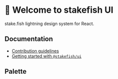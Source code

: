
<Meta title="Welcome 👋" />

# 👋 Welcome to stakefish UI

stake.fish lightning design system for React.

## Documentation

- [Contribution guidelines](https://github.com/stakefish/stakefish-ui/blob/master/docs/contribution-guidelines.md)
- [Getting started with `@stakefish/ui`](https://github.com/stakefish/stakefish-ui/blob/master/docs/getting-started.md)

## Palette

<ColorPalette>
  <ColorItem title="Black" subtitle="theme.palette.black" colors={{ bright: "#7D8499", light: "#697087", main: "#313540", dark: "#00030E" }} />
  <ColorItem title="Gray" subtitle="theme.palette.gray" colors={{ bright: "#FAFBFC", light: "#F5F5F7", main: "#E1E3E8", dark: "#BBBEC7" }} />
  <ColorItem title="Green" subtitle="theme.palette.green" colors={{ bright: "#82D318", light: "#6BBD00", main: "#0BA012", dark: "#008E07" }} />
  <ColorItem title="Red" subtitle="theme.palette.red" colors={{ main: "#FF5959", dark: "#F04646" }} />
</ColorPalette>
